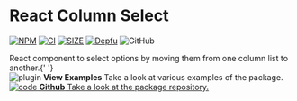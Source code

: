 
<Meta title='React Column Select/Introduction' />

<style>{`
  .subheading {
    --mediumdark: '#999999';
    font-weight: 900;
    font-size: 14px;
    color: #999;
    letter-spacing: 2px;
    line-height: 26px;
    text-transform: uppercase;
    margin-bottom: 40px;
    margin-top: 20px;
  }

  .link-list {
    display: grid;
    grid-template-columns: 1fr;
    grid-template-rows: 1fr 1fr;
    row-gap: 10px;
  }

  @media (min-width: 620px) {
    .link-list {
      row-gap: 20px;
      column-gap: 20px;
      grid-template-columns: 1fr 1fr;
    }
  }

  @media all and (-ms-high-contrast:none) {
  .link-list {
      display: -ms-grid;
      -ms-grid-columns: 1fr 1fr;
      -ms-grid-rows: 1fr 1fr;
    }
  }

  .link-item {
    display: block;
    padding: 20px 30px 20px 15px;
    border: 1px solid #00000010;
    border-radius: 5px;
    transition: background 150ms ease-out, border 150ms ease-out, transform 150ms ease-out;
    color: #333333;
    display: flex;
    align-items: flex-start;
    cursor: pointer;
  }

  .link-item:hover {
    border-color: #1EA7FD50;
    transform: translate3d(0, -3px, 0);
    box-shadow: rgba(0, 0, 0, 0.08) 0 3px 10px 0;
  }

  .link-item:active {
    border-color: #1EA7FD;
    transform: translate3d(0, 0, 0);
  }

  .link-item strong {
    font-weight: 700;
    display: block;
    margin-bottom: 2px;
  }
  
  .link-item img {
    height: 40px;
    width: 40px;
    margin-right: 15px;
    flex: none;
  }

  .link-item span {
    font-size: 14px;
    line-height: 20px;
  }
  
`}</style>

# React Column Select

[![NPM](https://badgen.net/npm/v/react-column-select)](https://www.npmjs.com/package/react-column-select)
[![CI](https://github.com/chr-ge/react-column-select/actions/workflows/ci.yml/badge.svg?branch=develop)](https://github.com/chr-ge/react-column-select/actions/workflows/ci.yml)
[![SIZE](https://badgen.net/bundlephobia/min/react-column-select)](https://bundlephobia.com/result?p=react-column-select)
[![Depfu](https://badges.depfu.com/badges/c540bb2dbd4e634a557231ecd335474e/overview.svg)](https://depfu.com/repos/github/chr-ge/react-column-select?project_id=24188)
![GitHub](https://img.shields.io/github/license/chr-ge/react-column-select)

<div className='subheading'>
  React component to select options by moving them from one column list to
  another.{' '}
</div>

<div className='link-list'>
  <a className='link-item' onClick={linkTo('Example/Column Select')}>
    <img src={Plugin} alt='plugin' />
    <span>
      <strong>View Examples</strong>
      Take a look at various examples of the package.
    </span>
  </a>
  <a
    className='link-item'
    href='https://github.com/chr-ge/react-column-select'
    target='_blank'
  >
    <img src={Code} alt='code' />
    <span>
      <strong>Github</strong>
      Take a look at the package repository.
    </span>
  </a>
</div>
